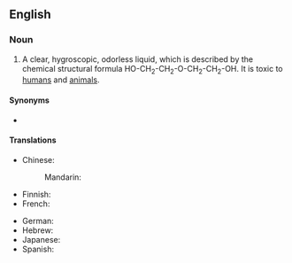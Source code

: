 ==English==
{{wikipedia}}

===Noun===
{{en-noun|-}}

# {{lb|en|organic compound}} A clear, hygroscopic, odorless liquid, which is described by the chemical structural formula HO-CH<sub>2</sub>-CH<sub>2</sub>-O-CH<sub>2</sub>-CH<sub>2</sub>-OH.  It is toxic to [[human]]s and [[animal]]s.

====Synonyms====
* {{l|en|DEG}}

====Translations====
{{trans-top|organic compound}}
* Chinese:
*: Mandarin: {{t+check|cmn|二甘醇|sc=Hani}}
* Finnish: {{t|fi|dietyleeniglykoli}}
* French: {{t|fr|diéthylène glycol}}
{{trans-mid}}
* German: {{t|de|Diethylenglykol}}
* Hebrew: {{t|he|די אתילן גליקול|tr=di etilan glikol}}
* Japanese: {{t|ja|ジエチレングリコール|sc=Jpan}}
* Spanish: {{t|es|dietilenglicol}}
{{trans-bottom}}